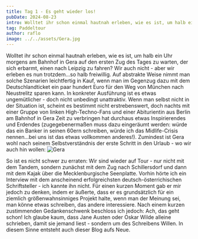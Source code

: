 ```yaml
---
title: Tag 1 - Es geht wieder los!
pubDate: 2024-08-23
intro: Wolltet ihr schon einmal hautnah erleben, wie es ist, um halb ein Uhr morgens am Bahnhof in Gera auf den ersten Zug des Tages zu warten, der sich erbarmt, einen nach Leipzig zu fahren?
tag: Paddeltour
author: raflo
image: ../../assets/Gera.jpg
---
```


Wolltet ihr schon einmal hautnah erleben, wie es ist, um halb ein Uhr morgens am Bahnhof in Gera auf den ersten Zug des Tages zu warten, der sich erbarmt, einen nach Leipzig zu fahren? Wir auch nicht - aber wir erleben es nun trotzdem...so halb freiwillig. Auf abstrakte Weise nimmt man solche Szenarien leichtfertig in Kauf, wenn man im Gegenzug dazu mit dem Deutschlandticket ein paar hundert Euro für den Weg von München nach Neustrelitz sparen kann. In konkreter Ausführung ist es etwas ungemütlicher - doch nicht unbedingt unattraktiv. Wenn man selbst nicht in der Situation ist, scheint es bestimmt nicht erstrebenswert, doch nachts mit einer Gruppe von linken High-Techno-Fans und einer Abiturientin aus Berlin am Bahnhof in Gera Zeit zu verbringen hat durchaus etwas Inspirierendes und Erdendes (zugegebenermaßen muss dazu eingeräumt werden: würde das ein Banker in seinen 60ern schreiben, würde ich das Midlife-Crisis nennen...bei uns ist das etwas vollkommen anderes!).
Zumindest ist Gera wohl nach seinem Selbstverständnis der erste Schritt in den Urlaub - wo wir auch hin wollen:
![Gera](../../assets/Gera.jpg)

So ist es nicht schwer zu erraten: Wir sind wieder auf Tour - nur nicht mit dem Tandem, sondern zunächst mit dem Zug nach Schillersdorf und dann mit dem Kajak über die Mecklenburgische Seenplatte. Vorhin hörte ich ein Interview mit dem anscheinend erfolgreichsten deutsch-österrichischen Schriftsteller - ich kannte ihn nicht. Für einen kurzen Moment gab er mir jedoch zu denken, indem er äußerte, dass er es grundsätzlich für ein ziemlich größenwahnsinniges Projekt halte, wenn man der Meinung sei, man könne etwas schreiben, das andere interessiere. Nach einem kurzen zustimmenden Gedankenschwenk beschloss ich jedoch: Ach, das geht schon! Ich glaube kaum, dass Jane Austen oder Oskar Wilde alleine schrieben, damit sie jemand liest - sondern um des Schreibens Willen. In diesem Sinne entsteht auch dieser Blog aufs Neue.
